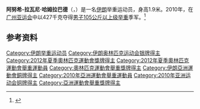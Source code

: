 {{MedalTableTop}}
{{MedalSport | 男子[[举重|举重]]}}
{{MedalCountry | {{IRI}}}}
{{MedalCompetition|[[夏季奥林匹克运动会举重比赛|奥林匹克举重]]}}
{{MedalSilver|[[2012年夏季奥林匹克运动会|2012年伦敦]]|[[2012年夏季奧林匹克運動會舉重比賽|105公斤以上级]]}}
{{MedalCompetition|[[亚运会|亚运会]]}}
{{MedalBronze|[[2010年亚洲运动会|2010年广州]]|[[2010年亚洲运动会举重比赛_-_男子105公斤以上级|105公斤以上级]]}}
{{MedalBottom}}
'''阿努希-拉瓦尼·哈姆拉巴德'''（{{lang-fa| سجاد انوشیروانی}}，{{bd|1984年|5月21日||}}）是一名[[伊朗|伊朗]]举重运动员，身高1.9米。2010年，在[[广州亚运会|广州亚运会]]中以427千克夺得[[2010年亚洲运动会举重比赛_-_男子105公斤以上级|男子105公斤以上级举重]]季军。<ref>{{cite web|url=http://www.gz2010.cn/info/CHN_CHN/ZB/ZBB101A_WL@@@@@@@@@@@@@@@CHN_number=224005.html | language=zh-hans | title=阿努希-拉瓦尼·哈姆拉巴德 - 简历  |publisher=2010年广州亚运会官方网站 |accessdate=2011-12-18 }}</ref>
==参考资料==
<references />
{{DEFAULTSORT:Anoushiravani, Sajjad}}
[[Category:伊朗举重运动员|Category:伊朗举重运动员]]
[[Category:伊朗奥林匹克运动会银牌得主|Category:伊朗奥林匹克运动会银牌得主]]
[[Category:2012年夏季奧林匹克運動會獎牌得主|Category:2012年夏季奧林匹克運動會獎牌得主]]
[[Category:2012年夏季奧林匹克運動會舉重運動員|Category:2012年夏季奧林匹克運動會舉重運動員]]
[[Category:奧林匹克運動會舉重獎牌得主|Category:奧林匹克運動會舉重獎牌得主]]
[[Category:伊朗亞洲運動會銅牌得主|Category:伊朗亞洲運動會銅牌得主]]
[[Category:2010年亞洲運動會舉重運動員|Category:2010年亞洲運動會舉重運動員]]
[[Category:2010年亚洲运动会铜牌得主|Category:2010年亚洲运动会铜牌得主]]
[[Category:亞洲運動會舉重獎牌得主|Category:亞洲運動會舉重獎牌得主]]